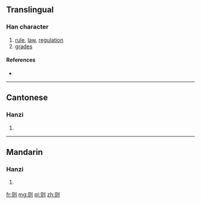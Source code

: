 {{also|則}}
==Translingual==

===Han character===
{{Han char|rn=18|rad=刀|as=04|sn=6|four=|canj=月人中弓 (BOLN)}}

# [[rule]], [[law]], [[regulation]]
# [[grades]]

====References====
* {{Han ref|kx=0137.301|hdz=10326.050|uh=5219|ud=21017}}

----

==Cantonese==

===Hanzi===
{{yue-hanzi|jyut=|y=jak1|tra=則}}

# {{defn|Cantonese|sort=刀04}}

----

==Mandarin==

===Hanzi===
{{cmn-hanzi|tra=則|pin=[[zé]] ([[ze2]])|wg=tse<sup>2</sup>}}

# {{defn|Mandarin|sort=刀04}}

[[fr:则]]
[[mg:则]]
[[pl:则]]
[[zh:则]]